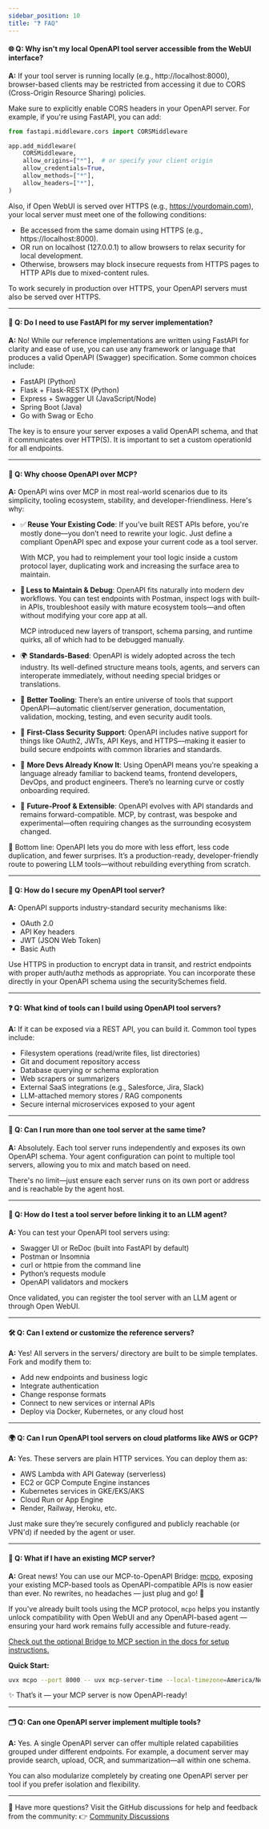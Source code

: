 ```yaml
---
sidebar_position: 10
title: "❓ FAQ"
---
```


#### 🌐 Q: Why isn't my local OpenAPI tool server accessible from the WebUI interface?

**A:** If your tool server is running locally (e.g., http://localhost:8000), browser-based clients may be restricted from accessing it due to CORS (Cross-Origin Resource Sharing) policies.

Make sure to explicitly enable CORS headers in your OpenAPI server. For example, if you're using FastAPI, you can add:

```python
from fastapi.middleware.cors import CORSMiddleware

app.add_middleware(
    CORSMiddleware,
    allow_origins=["*"],  # or specify your client origin
    allow_credentials=True,
    allow_methods=["*"],
    allow_headers=["*"],
)
```

Also, if Open WebUI is served over HTTPS (e.g., https://yourdomain.com), your local server must meet one of the following conditions:

- Be accessed from the same domain using HTTPS (e.g., https://localhost:8000).
- OR run on localhost (127.0.0.1) to allow browsers to relax security for local development.
- Otherwise, browsers may block insecure requests from HTTPS pages to HTTP APIs due to mixed-content rules.

To work securely in production over HTTPS, your OpenAPI servers must also be served over HTTPS.

---

#### 🚀 Q: Do I need to use FastAPI for my server implementation?

**A:**  No! While our reference implementations are written using FastAPI for clarity and ease of use, you can use any framework or language that produces a valid OpenAPI (Swagger) specification. Some common choices include:

- FastAPI (Python)
- Flask + Flask-RESTX (Python)
- Express + Swagger UI (JavaScript/Node)
- Spring Boot (Java)
- Go with Swag or Echo

The key is to ensure your server exposes a valid OpenAPI schema, and that it communicates over HTTP(S).
It is important to set a custom operationId for all endpoints.

---

#### 🚀 Q: Why choose OpenAPI over MCP?

**A:** OpenAPI wins over MCP in most real-world scenarios due to its simplicity, tooling ecosystem, stability, and developer-friendliness. Here's why:

- ✅ **Reuse Your Existing Code**: If you’ve built REST APIs before, you're mostly done—you don’t need to rewrite your logic. Just define a compliant OpenAPI spec and expose your current code as a tool server.

  With MCP, you had to reimplement your tool logic inside a custom protocol layer, duplicating work and increasing the surface area to maintain.

- 💼 **Less to Maintain & Debug**: OpenAPI fits naturally into modern dev workflows. You can test endpoints with Postman, inspect logs with built-in APIs, troubleshoot easily with mature ecosystem tools—and often without modifying your core app at all.

  MCP introduced new layers of transport, schema parsing, and runtime quirks, all of which had to be debugged manually.

- 🌍 **Standards-Based**: OpenAPI is widely adopted across the tech industry. Its well-defined structure means tools, agents, and servers can interoperate immediately, without needing special bridges or translations.

- 🧰 **Better Tooling**: There’s an entire universe of tools that support OpenAPI—automatic client/server generation, documentation, validation, mocking, testing, and even security audit tools.

- 🔐 **First-Class Security Support**: OpenAPI includes native support for things like OAuth2, JWTs, API Keys, and HTTPS—making it easier to build secure endpoints with common libraries and standards.

- 🧠 **More Devs Already Know It**: Using OpenAPI means you're speaking a language already familiar to backend teams, frontend developers, DevOps, and product engineers. There’s no learning curve or costly onboarding required.

- 🔄 **Future-Proof & Extensible**: OpenAPI evolves with API standards and remains forward-compatible. MCP, by contrast, was bespoke and experimental—often requiring changes as the surrounding ecosystem changed.

🧵 Bottom line: OpenAPI lets you do more with less effort, less code duplication, and fewer surprises. It’s a production-ready, developer-friendly route to powering LLM tools—without rebuilding everything from scratch.

---

#### 🔐 Q: How do I secure my OpenAPI tool server?

**A:** OpenAPI supports industry-standard security mechanisms like:

- OAuth 2.0
- API Key headers
- JWT (JSON Web Token)
- Basic Auth

Use HTTPS in production to encrypt data in transit, and restrict endpoints with proper auth/authz methods as appropriate. You can incorporate these directly in your OpenAPI schema using the securitySchemes field.

---

#### ❓ Q: What kind of tools can I build using OpenAPI tool servers?

**A:** If it can be exposed via a REST API, you can build it. Common tool types include:

- Filesystem operations (read/write files, list directories)
- Git and document repository access
- Database querying or schema exploration
- Web scrapers or summarizers
- External SaaS integrations (e.g., Salesforce, Jira, Slack)
- LLM-attached memory stores / RAG components
- Secure internal microservices exposed to your agent

---

#### 🔌 Q: Can I run more than one tool server at the same time?

**A:** Absolutely. Each tool server runs independently and exposes its own OpenAPI schema. Your agent configuration can point to multiple tool servers, allowing you to mix and match based on need.

There's no limit—just ensure each server runs on its own port or address and is reachable by the agent host.

---

#### 🧪 Q: How do I test a tool server before linking it to an LLM agent?

**A:** You can test your OpenAPI tool servers using:

- Swagger UI or ReDoc (built into FastAPI by default)
- Postman or Insomnia
- curl or httpie from the command line
- Python’s requests module
- OpenAPI validators and mockers

Once validated, you can register the tool server with an LLM agent or through Open WebUI.

---

#### 🛠️ Q: Can I extend or customize the reference servers?

**A:** Yes! All servers in the servers/ directory are built to be simple templates. Fork and modify them to:

- Add new endpoints and business logic
- Integrate authentication
- Change response formats
- Connect to new services or internal APIs
- Deploy via Docker, Kubernetes, or any cloud host

---

#### 🌍 Q: Can I run OpenAPI tool servers on cloud platforms like AWS or GCP?

**A:** Yes. These servers are plain HTTP services. You can deploy them as:

- AWS Lambda with API Gateway (serverless)
- EC2 or GCP Compute Engine instances
- Kubernetes services in GKE/EKS/AKS
- Cloud Run or App Engine
- Render, Railway, Heroku, etc.

Just make sure they’re securely configured and publicly reachable (or VPN'd) if needed by the agent or user.

---

#### 🧪 Q: What if I have an existing MCP server?

**A:** Great news! You can use our MCP-to-OpenAPI Bridge: [mcpo](https://github.com/open-webui/mcpo), exposing your existing MCP-based tools as OpenAPI-compatible APIs is now easier than ever. No rewrites, no headaches — just plug and go! 🚀

If you've already built tools using the MCP protocol, `mcpo` helps you instantly unlock compatibility with Open WebUI and any OpenAPI-based agent — ensuring your hard work remains fully accessible and future-ready.

[Check out the optional Bridge to MCP section in the docs for setup instructions.](https://github.com/open-webui/openapi-servers?tab=readme-ov-file#-bridge-to-mcp-optional)

**Quick Start:**
```bash
uvx mcpo --port 8000 -- uvx mcp-server-time --local-timezone=America/New_York
```

✨ That’s it — your MCP server is now OpenAPI-ready!

---

#### 🗂️ Q: Can one OpenAPI server implement multiple tools?

**A:** Yes. A single OpenAPI server can offer multiple related capabilities grouped under different endpoints. For example, a document server may provide search, upload, OCR, and summarization—all within one schema.

You can also modularize completely by creating one OpenAPI server per tool if you prefer isolation and flexibility.

---

🙋 Have more questions? Visit the GitHub discussions for help and feedback from the community:
👉 [Community Discussions](https://github.com/open-webui/openapi-servers/discussions)
